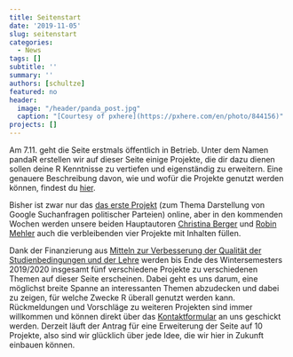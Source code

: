 ```yaml
---
title: Seitenstart
date: '2019-11-05'
slug: seitenstart
categories:
  - News
tags: []
subtitle: ''
summary: ''
authors: [schultze]
featured: no
header:
  image: "/header/panda_post.jpg"
  caption: "[Courtesy of pxhere](https://pxhere.com/en/photo/844156)"
projects: []
---
```


Am 7.11. geht die Seite erstmals öffentlich in Betrieb. Unter dem Namen pandaR
erstellen wir auf dieser Seite einige Projekte, die dir dazu dienen sollen deine
R Kenntnisse zu vertiefen und eigenständig zu erweitern. Eine genauere
Beschreibung davon, wie und wofür die Projekte genutzt werden können,
findest du [hier](/projects).

Bisher ist zwar nur das [das erste Projekt](/projects#project_01) (zum Thema
Darstellung von Google Suchanfragen politischer Parteien) online, aber in den
kommenden Wochen werden unsere beiden Hauptautoren
[Christina Berger](/authors/berger) und [Robin Mehler](/authors/mehler) auch die
verbleibenden vier Projekte mit Inhalten füllen.

Dank der Finanzierung aus [Mitteln zur Verbesserung der Qualität der Studienbedingungen und der Lehre](https://www.uni-frankfurt.de/65041020/QSL_Mittel)
werden bis Ende des Wintersemesters 2019/2020 insgesamt fünf verschiedene
Projekte zu verschiedenen Themen auf dieser Seite erscheinen. Dabei geht es uns
darum, eine möglichst breite Spanne an interessanten Themen abzudecken und dabei
zu zeigen, für welche Zwecke R überall genutzt werden kann. Rückmeldungen und
Vorschläge zu weiteren Projekten sind immer willkommen und können direkt über
das [Kontaktformular](#contact) an uns geschickt werden. Derzeit läuft der
Antrag für eine Erweiterung der Seite auf 10 Projekte, also sind wir glücklich
über jede Idee, die wir hier in Zukunft einbauen können.
